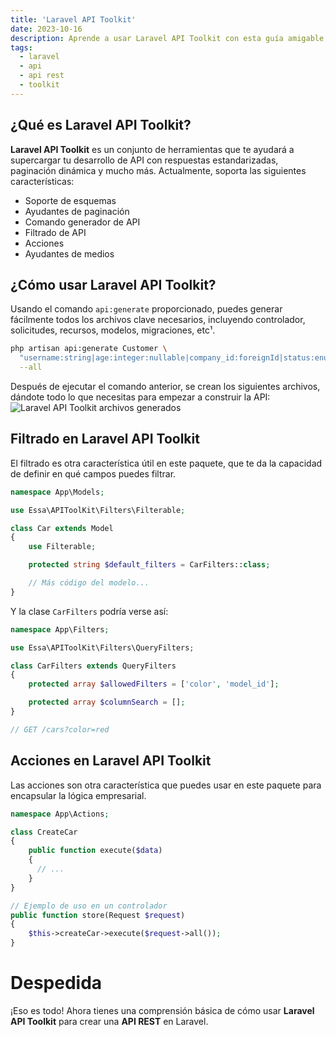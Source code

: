 ```yaml
---
title: 'Laravel API Toolkit'
date: 2023-10-16
description: Aprende a usar Laravel API Toolkit con esta guía amigable para principiantes. Cubrimos la configuración inicial, la creación de modelos, migraciones y la creación de recursos.
tags:
  - laravel
  - api
  - api rest
  - toolkit
---
```


## ¿Qué es Laravel API Toolkit?

**Laravel API Toolkit** es un conjunto de herramientas que te ayudará a supercargar tu desarrollo de API con respuestas estandarizadas, paginación dinámica y mucho más. Actualmente, soporta las siguientes características:

- Soporte de esquemas
- Ayudantes de paginación
- Comando generador de API
- Filtrado de API
- Acciones
- Ayudantes de medios

## ¿Cómo usar Laravel API Toolkit?

Usando el comando `api:generate` proporcionado, puedes generar fácilmente todos los archivos clave necesarios, incluyendo controlador, solicitudes, recursos, modelos, migraciones, etc¹.

```bash
php artisan api:generate Customer \
  "username:string|age:integer:nullable|company_id:foreignId|status:enum(new,old)" \
  --all
```

Después de ejecutar el comando anterior, se crean los siguientes archivos, dándote todo lo que necesitas para empezar a construir la API:
![Laravel API Toolkit archivos generados](./laravel-api-toolkit-files.png 'Laravel API Toolkit archivos generados')

## Filtrado en Laravel API Toolkit

El filtrado es otra característica útil en este paquete, que te da la capacidad de definir en qué campos puedes filtrar.

```php
namespace App\Models;

use Essa\APIToolKit\Filters\Filterable;

class Car extends Model
{
    use Filterable;

    protected string $default_filters = CarFilters::class;

    // Más código del modelo...
}
```

Y la clase `CarFilters` podría verse así:

```php
namespace App\Filters;

use Essa\APIToolKit\Filters\QueryFilters;

class CarFilters extends QueryFilters
{
    protected array $allowedFilters = ['color', 'model_id'];

    protected array $columnSearch = [];
}

// GET /cars?color=red
```

## Acciones en Laravel API Toolkit

Las acciones son otra característica que puedes usar en este paquete para encapsular la lógica empresarial.

```php
namespace App\Actions;

class CreateCar
{
    public function execute($data)
    {
      // ...
    }
}

// Ejemplo de uso en un controlador
public function store(Request $request)
{
    $this->createCar->execute($request->all());
}
```

# Despedida

¡Eso es todo! Ahora tienes una comprensión básica de cómo usar **Laravel API Toolkit** para crear una **API REST** en Laravel.
